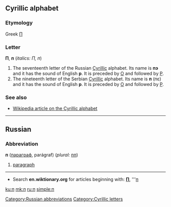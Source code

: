 {{see|Π}}
==Cyrillic alphabet==

===Etymology===
Greek [[Π]]

===Letter===
'''П''', '''п''' (''italics: П, п'')

# The seventeenth letter of the Russian [[Cyrillic]] alphabet. Its name is '''пэ''' {{IPAchar|(pɛ)}} and it has the sound of English '''p'''. It is preceded by [[о|О]] and followed by [[р|Р]].
# The nineteenth letter of the Serbian [[Cyrillic]] alphabet. Its name is '''п''' (пɛ) and it has the sound of English '''p'''. It is preceded by [[о|О]] and followed by [[р|Р]].

===See also===
*[[w:Cyrillic alphabet|Wikipedia article on the Cyrillic alphabet]]

----

==Russian==

===Abbreviation===
'''п''' ([[параграф]], parágraf) (''plural:'' [[пп]])

# [[paragraph]]

[[Category:Russian abbreviations]]

----

*Search '''en.wiktionary.org''' for articles beginning with: '''[http://en.wiktionary.org/w/index.php?title=Special%3AAllpages&from=%D0%9F&namespace=0 П]''', '''[http://en.wiktionary.org/w/index.php?title=Special%3AAllpages&from=%D0%BF&namespace=0 п]

[[Category:Cyrillic letters]]

[[ku:п]]
[[mk:п]]
[[ru:п]]
[[simple:п]]